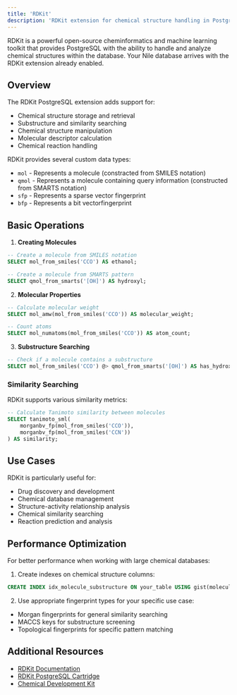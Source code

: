 ```yaml
---
title: 'RDKit'
description: 'RDKit extension for chemical structure handling in PostgreSQL'
---
```


RDKit is a powerful open-source cheminformatics and machine learning toolkit that provides PostgreSQL 
with the ability to handle and analyze chemical structures within the database.
Your Nile database arrives with the RDKit extension already enabled.

## Overview

The RDKit PostgreSQL extension adds support for:
- Chemical structure storage and retrieval
- Substructure and similarity searching
- Chemical structure manipulation
- Molecular descriptor calculation
- Chemical reaction handling

RDKit provides several custom data types:
- `mol` - Represents a molecule (constracted from SMILES notation)
- `qmol` - Represents a molecule containing query information (constructed from SMARTS notation)
- `sfp` - Represents a sparse vector fingerprint
- `bfp` - Represents a bit vectorfingerprint

## Basic Operations

1. **Creating Molecules**
```sql
-- Create a molecule from SMILES notation
SELECT mol_from_smiles('CCO') AS ethanol;

-- Create a molecule from SMARTS pattern
SELECT qmol_from_smarts('[OH]') AS hydroxyl;
```

2. **Molecular Properties**
```sql
-- Calculate molecular weight
SELECT mol_amw(mol_from_smiles('CCO')) AS molecular_weight;

-- Count atoms
SELECT mol_numatoms(mol_from_smiles('CCO')) AS atom_count;
```

3. **Substructure Searching**
```sql
-- Check if a molecule contains a substructure
SELECT mol_from_smiles('CCO') @> qmol_from_smarts('[OH]') AS has_hydroxyl;
```

### Similarity Searching

RDKit supports various similarity metrics:
```sql
-- Calculate Tanimoto similarity between molecules
SELECT tanimoto_sml(
    morganbv_fp(mol_from_smiles('CCO')),
    morganbv_fp(mol_from_smiles('CCN'))
) AS similarity;
```

## Use Cases

RDKit is particularly useful for:
- Drug discovery and development
- Chemical database management
- Structure-activity relationship analysis
- Chemical similarity searching
- Reaction prediction and analysis

## Performance Optimization

For better performance when working with large chemical databases:

1. Create indexes on chemical structure columns:
```sql
CREATE INDEX idx_molecule_substructure ON your_table USING gist(molecule);
```

2. Use appropriate fingerprint types for your specific use case:
- Morgan fingerprints for general similarity searching
- MACCS keys for substructure screening
- Topological fingerprints for specific pattern matching

## Additional Resources

- [RDKit Documentation](https://www.rdkit.org/docs/)
- [RDKit PostgreSQL Cartridge](https://www.rdkit.org/docs/Cartridge.html)
- [Chemical Development Kit](https://cdk.github.io/)
